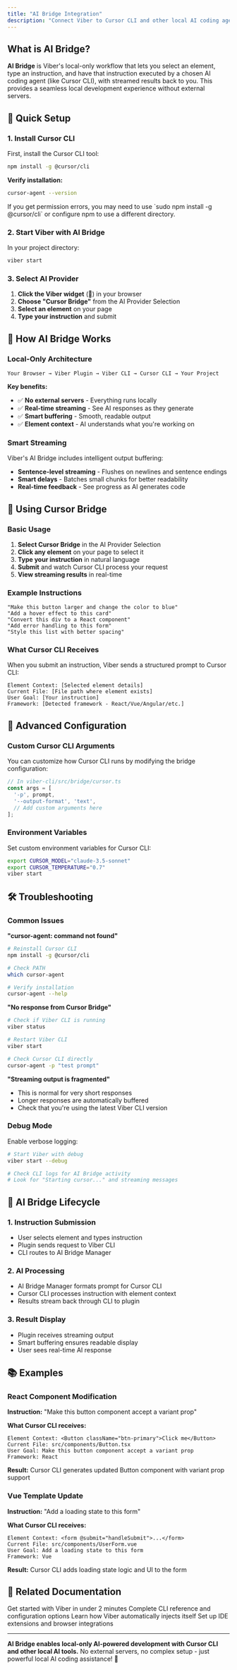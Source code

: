 ```yaml
---
title: "AI Bridge Integration"
description: "Connect Viber to Cursor CLI and other local AI coding agents"
---
```


## What is AI Bridge?

**AI Bridge** is Viber's local-only workflow that lets you select an element, type an instruction, and have that instruction executed by a chosen AI coding agent (like Cursor CLI), with streamed results back to you. This provides a seamless local development experience without external servers.

## 🚀 Quick Setup

### 1. Install Cursor CLI

First, install the Cursor CLI tool:

```bash
npm install -g @cursor/cli
```

**Verify installation:**
```bash
cursor-agent --version
```

<Tip>
If you get permission errors, you may need to use `sudo npm install -g @cursor/cli` or configure npm to use a different directory.
</Tip>

### 2. Start Viber with AI Bridge

In your project directory:

```bash
viber start
```

### 3. Select AI Provider

1. **Click the Viber widget** (🤖) in your browser
2. **Choose "Cursor Bridge"** from the AI Provider Selection
3. **Select an element** on your page
4. **Type your instruction** and submit

## 🔧 How AI Bridge Works

### Local-Only Architecture

```
Your Browser → Viber Plugin → Viber CLI → Cursor CLI → Your Project
```

**Key benefits:**
- ✅ **No external servers** - Everything runs locally
- ✅ **Real-time streaming** - See AI responses as they generate
- ✅ **Smart buffering** - Smooth, readable output
- ✅ **Element context** - AI understands what you're working on

### Smart Streaming

Viber's AI Bridge includes intelligent output buffering:

- **Sentence-level streaming** - Flushes on newlines and sentence endings
- **Smart delays** - Batches small chunks for better readability
- **Real-time feedback** - See progress as AI generates code

## 🎯 Using Cursor Bridge

### Basic Usage

1. **Select Cursor Bridge** in the AI Provider Selection
2. **Click any element** on your page to select it
3. **Type your instruction** in natural language
4. **Submit** and watch Cursor CLI process your request
5. **View streaming results** in real-time

### Example Instructions

```
"Make this button larger and change the color to blue"
"Add a hover effect to this card"
"Convert this div to a React component"
"Add error handling to this form"
"Style this list with better spacing"
```

### What Cursor CLI Receives

When you submit an instruction, Viber sends a structured prompt to Cursor CLI:

```
Element Context: [Selected element details]
Current File: [File path where element exists]
User Goal: [Your instruction]
Framework: [Detected framework - React/Vue/Angular/etc.]
```

## 🔌 Advanced Configuration

### Custom Cursor CLI Arguments

You can customize how Cursor CLI runs by modifying the bridge configuration:

```typescript
// In viber-cli/src/bridge/cursor.ts
const args = [
  '-p', prompt,
  '--output-format', 'text',
  // Add custom arguments here
];
```

### Environment Variables

Set custom environment variables for Cursor CLI:

```bash
export CURSOR_MODEL="claude-3.5-sonnet"
export CURSOR_TEMPERATURE="0.7"
viber start
```

## 🛠️ Troubleshooting

### Common Issues

**"cursor-agent: command not found"**
```bash
# Reinstall Cursor CLI
npm install -g @cursor/cli

# Check PATH
which cursor-agent

# Verify installation
cursor-agent --help
```

**"No response from Cursor Bridge"**
```bash
# Check if Viber CLI is running
viber status

# Restart Viber CLI
viber start

# Check Cursor CLI directly
cursor-agent -p "test prompt"
```

**"Streaming output is fragmented"**
- This is normal for very short responses
- Longer responses are automatically buffered
- Check that you're using the latest Viber CLI version

### Debug Mode

Enable verbose logging:

```bash
# Start Viber with debug
viber start --debug

# Check CLI logs for AI Bridge activity
# Look for "Starting cursor..." and streaming messages
```

## 🔄 AI Bridge Lifecycle

### 1. Instruction Submission
- User selects element and types instruction
- Plugin sends request to Viber CLI
- CLI routes to AI Bridge Manager

### 2. AI Processing
- AI Bridge Manager formats prompt for Cursor CLI
- Cursor CLI processes instruction with element context
- Results stream back through CLI to plugin

### 3. Result Display
- Plugin receives streaming output
- Smart buffering ensures readable display
- User sees real-time AI response

## 📚 Examples

### React Component Modification

**Instruction:** "Make this button component accept a variant prop"

**What Cursor CLI receives:**
```
Element Context: <Button className="btn-primary">Click me</Button>
Current File: src/components/Button.tsx
User Goal: Make this button component accept a variant prop
Framework: React
```

**Result:** Cursor CLI generates updated Button component with variant prop support

### Vue Template Update

**Instruction:** "Add a loading state to this form"

**What Cursor CLI receives:**
```
Element Context: <form @submit="handleSubmit">...</form>
Current File: src/components/UserForm.vue
User Goal: Add a loading state to this form
Framework: Vue
```

**Result:** Cursor CLI adds loading state logic and UI to the form

## 🔗 Related Documentation

<CardGroup cols={2}>
<Card title="Quickstart Guide" icon="rocket" href="/viber/quickstart">
  Get started with Viber in under 2 minutes
</Card>

<Card title="CLI Commands" icon="terminal" href="/viber/cli">
  Complete CLI reference and configuration options
</Card>

<Card title="Universal Plugin" icon="puzzle-piece" href="/viber/plugin">
  Learn how Viber automatically injects itself
</Card>

<Card title="Extension Setup" icon="code" href="/viber/extension">
  Set up IDE extensions and browser integrations
</Card>
</CardGroup>

---

**AI Bridge enables local-only AI-powered development with Cursor CLI and other local AI tools.** No external servers, no complex setup - just powerful local AI coding assistance! 🚀
